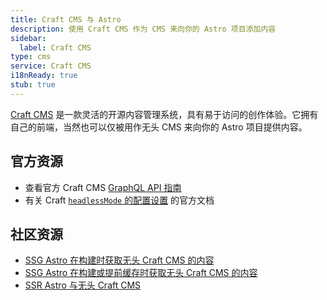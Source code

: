 ```yaml
---
title: Craft CMS 与 Astro
description: 使用 Craft CMS 作为 CMS 来向你的 Astro 项目添加内容
sidebar:
  label: Craft CMS
type: cms
service: Craft CMS
i18nReady: true
stub: true
---
```


[Craft CMS](https://craftcms.com/) 是一款灵活的开源内容管理系统，具有易于访问的创作体验。它拥有自己的前端，当然也可以仅被用作无头 CMS 来向你的 Astro 项目提供内容。

## 官方资源

- 查看官方 Craft CMS [GraphQL API 指南](https://craftcms.com/docs/5.x/development/graphql.html)
- 有关 Craft [`headlessMode` 的配置设置](https://craftcms.com/docs/5.x/reference/config/general.html#headlessmode) 的官方文档

## 社区资源

- [SSG Astro 在构建时获取无头 Craft CMS 的内容](https://www.olets.dev/posts/ssg-astro-with-headless-craft-cms-content-fetched-at-build-time/)
- [SSG Astro 在构建或提前缓存时获取无头 Craft CMS 的内容](https://www.olets.dev/posts/ssg-astro-with-headless-craft-cms-content-fetched-at-build-time-or-cached-in-advance/)
- [SSR Astro 与无头 Craft CMS](https://www.olets.dev/posts/ssr-astro-with-headless-craft-cms/)
